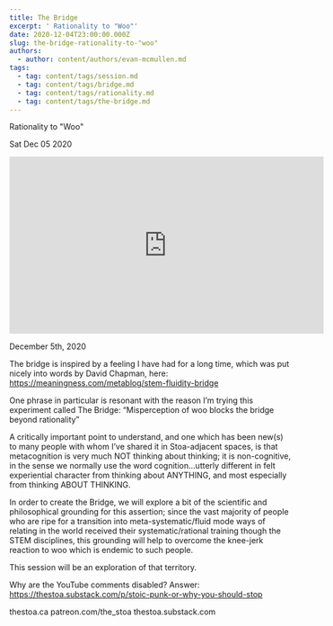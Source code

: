 ```yaml
---
title: The Bridge
excerpt: ' Rationality to "Woo"'
date: 2020-12-04T23:00:00.000Z
slug: the-bridge-rationality-to-"woo"
authors:
  - author: content/authors/evan-mcmullen.md
tags:
  - tag: content/tags/session.md
  - tag: content/tags/bridge.md
  - tag: content/tags/rationality.md
  - tag: content/tags/the-bridge.md
---
```




 Rationality to "Woo"

Sat Dec 05 2020

<iframe width="560" height="315" src="https://www.youtube.com/embed/ss2_PIzl9ik" title="The Bridge: Rationality to "Woo" w/ Evan McMullen" frameborder="0" allow="accelerometer; autoplay; clipboard-write; encrypted-media; gyroscope; picture-in-picture" allowfullscreen ></iframe>

December 5th, 2020

The bridge is inspired by a feeling I have had for a long time, which was put nicely into words by David Chapman, here:
https://meaningness.com/metablog/stem-fluidity-bridge

One phrase in particular is resonant with the reason I’m trying this experiment called The Bridge: “Misperception of woo blocks the bridge beyond rationality”

A critically important point to understand, and one which has been new(s) to many people with whom I’ve shared it in Stoa-adjacent spaces, is that metacognition is very much NOT thinking about thinking; it is non-cognitive, in the sense we normally use the word cognition...utterly different in felt experiential character from thinking about ANYTHING, and most especially from thinking ABOUT THINKING.

In order to create the Bridge, we will explore a bit of the scientific and philosophical grounding for this assertion; since the vast majority of people who are ripe for a transition into meta-systematic/fluid mode ways of relating in the world received their systematic/rational training though the STEM disciplines, this grounding will help to overcome the knee-jerk reaction to woo which is endemic to such people.

This session will be an exploration of that territory.

Why are the YouTube comments disabled? Answer: https://thestoa.substack.com/p/stoic-punk-or-why-you-should-stop

thestoa.ca
patreon.com/the_stoa
thestoa.substack.com


